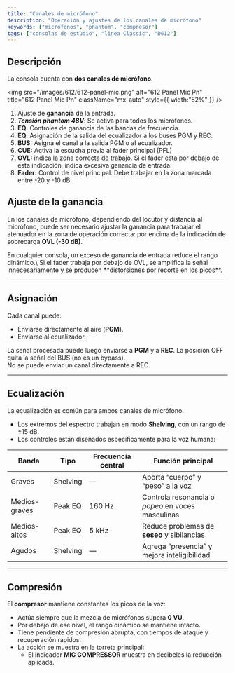 ```yaml
---
title: "Canales de micrófono"
description: "Operación y ajustes de los canales de micrófono"
keywords: ["micrófonos", "phantom", "compresor"]
tags: ["consolas de estudio", "linea Classic", "D612"]
---
```


## Descripción

La consola cuenta con **dos canales de micrófono**.

<img
  src="/images/612/612-panel-mic.png"
  alt="612 Panel Mic Pn"
  title="612 Panel Mic Pn"
  className="mx-auto"
  style={{ width:"52%" }}
/>

1. Ajuste de **ganancia** de la entrada.
2. **_Tensión phantom 48V_**: Se activa para todos los micrófonos.
3. **EQ.** Controles de ganancia de las bandas de frecuencia.
4. **EQ.** Asignación de la salida del ecualizador a los buses PGM y REC.
5. **BUS:** Asigna el canal a la salida PGM o al ecualizador.
6. **CUE:** Activa la escucha previa al fader principal (<Tooltip tip="Pre-Fader LEvel">PFL</Tooltip>)
7. **OVL:** indica la zona correcta de trabajo. Si el fader está por debajo de esta indicación, indica excesiva ganancia de entrada.
8. **Fader:** Control de nivel principal. Debe trabajar en la zona marcada entre -20  y -10 dB.

## Ajuste de la ganancia

En los canales de micrófono, dependiendo del locutor y distancia al micrófono, puede ser necesario ajustar la ganancia para trabajar el atenuador en la zona de operación correcta: por encima de la indicación de sobrecarga **OVL (-30 dB)**.

<Warning>
  En cualquier consola, un exceso de ganancia de entrada reduce el rango dinámico.\
  Si el fader trabaja por debajo de OVL, se amplifica la señal innecesariamente y se producen **distorsiones por recorte en los picos**.
</Warning>

---

## Asignación

Cada canal puede:

- Enviarse directamente al aire (**PGM**).
- Enviarse al ecualizador.

La señal procesada puede luego enviarse a **PGM** y a **REC**. La posición OFF quita la señal del BUS (no es un bypass).\
No se puede enviar un canal directamente a REC.

---

## Ecualización

La ecualización es común para ambos canales de micrófono.

- Los extremos del espectro trabajan en modo **Shelving**, con un rango de ±15 dB.
- Los controles están diseñados específicamente para la voz humana:

| Banda         | Tipo     | Frecuencia central | Función principal                                 |
| ------------- | -------- | ------------------ | ------------------------------------------------- |
| Graves        | Shelving | —                  | Aporta “cuerpo” y “peso” a la voz                 |
| Medios-graves | Peak EQ  | 160 Hz             | Controla resonancia o _popeo_ en voces masculinas |
| Medios-altos  | Peak EQ  | 5 kHz              | Reduce problemas de **seseo** y sibilancias       |
| Agudos        | Shelving | —                  | Agrega “presencia” y mejora inteligibilidad       |

---

## Compresión

El **compresor** mantiene constantes los picos de la voz:

- Actúa siempre que la mezcla de micrófonos supera **0 VU**.
- Por debajo de ese nivel, el rango dinámico se mantiene intacto.
- Tiene pendiente de compresión abrupta, con tiempos de ataque y recuperación rápidos.
- La acción se muestra en la torreta principal:
  - El indicador **MIC COMPRESSOR** muestra en decibeles la reducción aplicada.